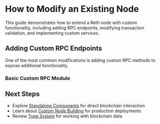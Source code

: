 # How to Modify an Existing Node

This guide demonstrates how to extend a Reth node with custom functionality, including adding RPC endpoints, modifying transaction validation, and implementing custom services.

## Adding Custom RPC Endpoints

One of the most common modifications is adding custom RPC methods to expose additional functionality.

### Basic Custom RPC Module


## Next Steps

- Explore [Standalone Components](/sdk/examples/standalone-components) for direct blockchain interaction
- Learn about [Custom Node Building](/sdk/custom-node/prerequisites) for production deployments
- Review [Type System](/sdk/typesystem/block) for working with blockchain data
